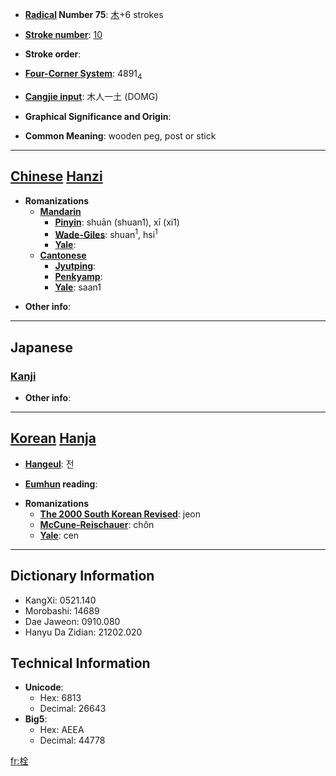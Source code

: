 * '''[[Wiktionary:Chinese radical index| Radical]] Number 75''': [[Wiktionary:Chinese radical index 木|木]]+6 strokes

* '''[[Wiktionary:Chinese total strokes index|Stroke number]]''': [[Wiktionary:Chinese total strokes index 10|10]]

* '''Stroke order''': 

* '''[[Wiktionary:Chinese four corner index|Four-Corner System]]''': 4891<sub>4</sub>

* '''[[Wiktionary:Chinese Cangjie index|Cangjie input]]''': 木人一土 (DOMG)

* '''Graphical Significance and Origin''': 

* '''Common Meaning''': wooden peg, post or stick

----

== [[Chinese]] [[Hanzi]] ==

* '''Romanizations'''
** '''[[Mandarin]]'''
*** '''[[Pinyin]]''': shuān (shuan1), xī (xi1)
*** '''[[Wade-Giles]]''': shuan<sup>1</sup>, hsi<sup>1</sup>
*** '''[[Yale]]''': 
** '''[[Cantonese]]'''
*** '''[[Jyutping]]''':
*** '''[[Penkyamp]]''': 
*** '''[[Yale]]''': saan1

* '''Other info''': 

----

==Japanese==
===[[Kanji]]===
{{kanji|on readings=[[せん]] (sen)|kun readings=[[せんのき]] (sennoki)}}

* '''Other info''':  

----

== [[Korean]] [[Hanja]] ==

* '''[[Hangeul]]''': 전

* '''[[Eumhun]] reading''': 

* '''Romanizations'''
** '''[[The 2000 South Korean Revised Romanization|The 2000 South Korean Revised]]''': jeon
** '''[[McCune-Reischauer]]''': chŏn
** '''[[Yale]]''': cen

----

== Dictionary Information ==

* KangXi: 0521.140
* Morobashi: 14689
* Dae Jaweon: 0910.080
* Hanyu Da Zidian: 21202.020

== Technical Information ==

* '''Unicode''':
** Hex: 6813
** Decimal: 26643
* '''Big5''':
** Hex: AEEA
** Decimal: 44778

[[fr:栓]]